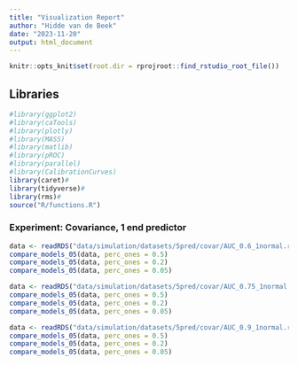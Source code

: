 ```yaml
---
title: "Visualization Report"
author: "Hidde van de Beek"
date: "2023-11-20"
output: html_document
---
```


```r
knitr::opts_knit$set(root.dir = rprojroot::find_rstudio_root_file())
```

## Libraries
```r
#library(ggplot2)
#library(caTools)
#library(plotly)
#library(MASS)
#library(matlib)
#library(pROC)
#library(parallel)
#library(CalibrationCurves)
library(caret)#
library(tidyverse)#
library(rms)#
source("R/functions.R")
```


### Experiment: Covariance, 1 end predictor
```r
data <- readRDS("data/simulation/datasets/5pred/covar/AUC_0.6_1normal.rds")
compare_models_05(data, perc_ones = 0.5)
compare_models_05(data, perc_ones = 0.2)
compare_models_05(data, perc_ones = 0.05)

data <- readRDS("data/simulation/datasets/5pred/covar/AUC_0.75_1normal.rds")
compare_models_05(data, perc_ones = 0.5)
compare_models_05(data, perc_ones = 0.2)
compare_models_05(data, perc_ones = 0.05)

data <- readRDS("data/simulation/datasets/5pred/covar/AUC_0.9_1normal.rds")
compare_models_05(data, perc_ones = 0.5)
compare_models_05(data, perc_ones = 0.2)
compare_models_05(data, perc_ones = 0.05)
```

